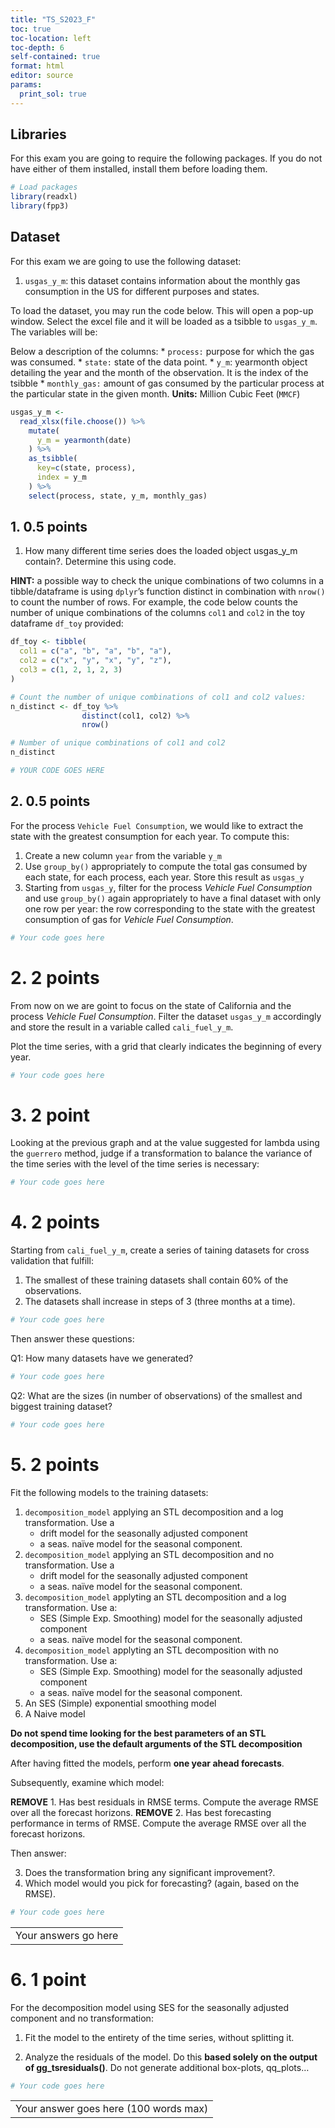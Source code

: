 ---
title: "TS_S2023_F"
toc: true
toc-location: left
toc-depth: 6
self-contained: true
format: html
editor: source
params:
  print_sol: true
---

## Libraries

For this exam you are going to require the following packages. If you do not have either of them installed, install them before loading them.

```{r}
# Load packages
library(readxl)
library(fpp3)
```

## Dataset

For this exam we are going to use the following dataset:

1. `usgas_y_m`: this dataset contains information about the monthly gas consumption in the US for different purposes and states.
  
To load the dataset, you may run the code below. This will open a pop-up window. Select the excel file and it will be loaded as a tsibble to `usgas_y_m`. The variables will be:

Below a description of the columns:
  * `process:` purpose for which the gas was consumed.
  * `state:` state of the data point.
  * `y_m`: yearmonth object detailing the year and the month of the observation. It is the index of the tsibble
  * `monthly_gas:` amount of gas consumed by the particular process at the particular state in the given month. **Units:** Million Cubic Feet (`MMCF`)

```{r}
usgas_y_m <- 
  read_xlsx(file.choose()) %>%
    mutate(
      y_m = yearmonth(date)
    ) %>% 
    as_tsibble(
      key=c(state, process),
      index = y_m
    ) %>% 
    select(process, state, y_m, monthly_gas)
```

## 1. 0.5 points

1. How many different time series does the loaded object usgas_y_m contain?. Determine this using code.

**HINT:** a possible way to check the unique combinations of two columns in a tibble/dataframe is using `dplyr`'s function distinct in combination with `nrow()` to count the number of rows. For example, the code below counts the number of unique combinations of the columns `col1` and `col2` in the toy dataframe `df_toy` provided:

```{r}
df_toy <- tibble(
  col1 = c("a", "b", "a", "b", "a"),
  col2 = c("x", "y", "x", "y", "z"),
  col3 = c(1, 2, 1, 2, 3)
)

# Count the number of unique combinations of col1 and col2 values:
n_distinct <- df_toy %>% 
                distinct(col1, col2) %>% 
                nrow()

# Number of unique combinations of col1 and col2
n_distinct
```

```{r, include=!params$print_sol}
# YOUR CODE GOES HERE
```

## 2. 0.5 points

For the process `Vehicle Fuel Consumption`, we would like to extract the state with the greatest consumption for each year. To compute this:

1. Create a new column `year` from the variable `y_m`
2. Use `group_by()` appropriately to compute the total gas consumed by each state, for each process, each year. Store this result as `usgas_y`
3. Starting from `usgas_y`, filter for the process *Vehicle Fuel Consumption* and use `group_by()` again appropriately to have a final dataset with only one row per year: the row corresponding to the state with the greatest consumption of gas for *Vehicle Fuel Consumption*. 

```{r}
# Your code goes here
```

# 2. 2 points

From now on we are goint to focus on the state of California and the process *Vehicle Fuel Consumption*. Filter the dataset `usgas_y_m` accordingly and store the result in a variable called `cali_fuel_y_m`. 

Plot the time series, with a grid that clearly indicates the beginning of every year. 

```{r}
# Your code goes here
```

# 3. 2 point

Looking at the previous graph and at the value suggested for lambda using the `guerrero` method, judge if a transformation to balance the variance of the time series with the level of the time series is necessary:

```{r, include=!params$print_sol}
# Your code goes here
```

# 4. 2 points

Starting from `cali_fuel_y_m`, create a series of taining datasets for cross validation that fulfill:

1. The smallest of these training datasets shall contain 60% of the observations.
2. The datasets shall increase in steps of 3 (three months at a time).

```{r, include=!params$print_sol}
# Your code goes here
```

Then answer these questions:

Q1: How many datasets have we generated?

```{r, include=!params$print_sol}
# Your code goes here
```

Q2: What are the sizes (in number of observations) of the smallest and biggest training dataset?

```{r, include=!params$print_sol}
# Your code goes here
```

# 5. 2 points

Fit the following models to the training datasets:

1. `decomposition_model` applying an STL decomposition and a log transformation. Use a 
    * drift model for the seasonally adjusted component 
    * a seas. naïve model for the seasonal component.
2. `decomposition_model` applying an STL decomposition and no transformation. Use a 
    * drift model for the seasonally adjusted component 
    * a seas. naïve model for the seasonal component.
3. `decomposition_model` applyting an STL decomposition and a log transformation. Use a: 
    * SES (Simple Exp. Smoothing) model for the seasonally adjusted component 
    * a seas. naïve model for the seasonal component.
4. `decomposition_model` applyting an STL decomposition with no transformation. Use a: 
    * SES (Simple Exp. Smoothing) model for the seasonally adjusted component 
    * a seas. naïve model for the seasonal component.
5. An SES (Simple) exponential smoothing model
6. A Naive model

**Do not spend time looking for the best parameters of an STL decomposition, use the default arguments of the STL decomposition**

After having fitted the models, perform **one year ahead forecasts**.

Subsequently, examine which model:

**REMOVE** 1. Has best residuals in RMSE terms. Compute the average RMSE over all the forecast horizons. **REMOVE**
2. Has best forecasting performance in terms of RMSE. Compute the average RMSE over all the forecast horizons.

Then answer:

3. Does the transformation bring any significant improvement?.
4. Which model would you pick for forecasting? (again, based on the RMSE).

```{r}
# Your code goes here
```

-----
Your answers go here
-----

# 6. 1 point

For the decomposition model using SES for the seasonally adjusted component and no transformation:

1. Fit the model to the entirety of the time series, without splitting it.

2. Analyze the residuals of the model. Do this **based solely on the output of gg_tsresiduals()**. Do not generate additional box-plots, qq_plots...

```{r}
# Your code goes here
```


------
Your answer goes here (100 words max)
------